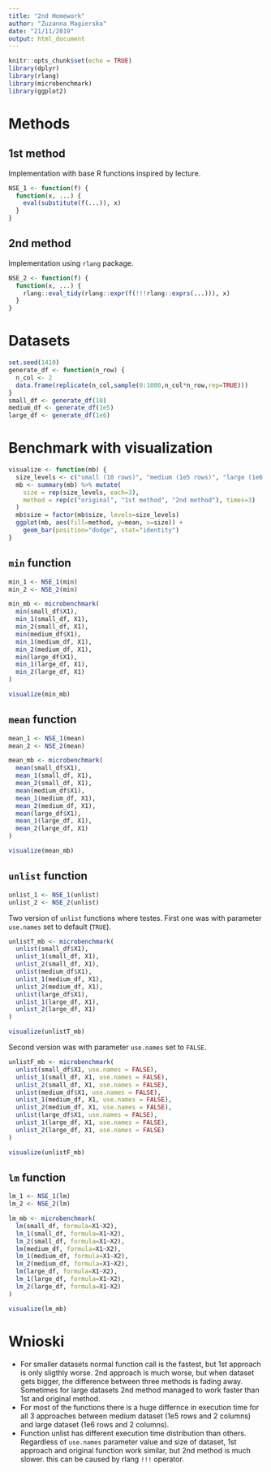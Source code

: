 ```yaml
---
title: "2nd Homework"
author: "Zuzanna Magierska"
date: "21/11/2019"
output: html_document
---
```


```r
knitr::opts_chunk$set(echo = TRUE)
library(dplyr)
library(rlang)
library(microbenchmark)
library(ggplot2)
```

# Methods

## 1st method
Implementation with base R functions inspired by lecture.
```r
NSE_1 <- function(f) {
  function(x, ...) {
    eval(substitute(f(...)), x)
  }
}
```

## 2nd method
Implementation using `rlang` package.
```r
NSE_2 <- function(f) {
  function(x, ...) {
    rlang::eval_tidy(rlang::expr(f(!!!rlang::exprs(...))), x)
  }
}
```

# Datasets
```r
set.seed(1410)
generate_df <- function(n_row) {
  n_col <- 2
  data.frame(replicate(n_col,sample(0:1000,n_col*n_row,rep=TRUE)))
}
small_df <- generate_df(10)
medium_df <- generate_df(1e5)
large_df <- generate_df(1e6)
```

# Benchmark with visualization

```r
visualize <- function(mb) {
  size_levels <- c("small (10 rows)", "medium (1e5 rows)", "large (1e6 rows)")
  mb <- summary(mb) %>% mutate(
    size = rep(size_levels, each=3),
    method = rep(c("original", "1st method", "2nd method"), times=3)
  )
  mb$size = factor(mb$size, levels=size_levels)
  ggplot(mb, aes(fill=method, y=mean, x=size)) + 
    geom_bar(position="dodge", stat="identity")
}
```

## `min` function
```r
min_1 <- NSE_1(min)
min_2 <- NSE_2(min)

min_mb <- microbenchmark(
  min(small_df$X1),
  min_1(small_df, X1),
  min_2(small_df, X1),
  min(medium_df$X1),
  min_1(medium_df, X1),
  min_2(medium_df, X1),
  min(large_df$X1),
  min_1(large_df, X1),
  min_2(large_df, X1)
)

visualize(min_mb)
```

## `mean` function
```r

mean_1 <- NSE_1(mean)
mean_2 <- NSE_2(mean)

mean_mb <- microbenchmark(
  mean(small_df$X1),
  mean_1(small_df, X1),
  mean_2(small_df, X1),
  mean(medium_df$X1),
  mean_1(medium_df, X1),
  mean_2(medium_df, X1),
  mean(large_df$X1),
  mean_1(large_df, X1),
  mean_2(large_df, X1)
)

visualize(mean_mb)
```

## `unlist` function
```r

unlist_1 <- NSE_1(unlist)
unlist_2 <- NSE_2(unlist)
```

Two version of `unlist` functions where testes. First one was with parameter `use.names` set to default (`TRUE`).
```r
unlistT_mb <- microbenchmark(
  unlist(small_df$X1),
  unlist_1(small_df, X1),
  unlist_2(small_df, X1),
  unlist(medium_df$X1),
  unlist_1(medium_df, X1),
  unlist_2(medium_df, X1),
  unlist(large_df$X1),
  unlist_1(large_df, X1),
  unlist_2(large_df, X1)
)

visualize(unlistT_mb)
```

Second version was with parameter `use.names` set to `FALSE`.
```r
unlistF_mb <- microbenchmark(
  unlist(small_df$X1, use.names = FALSE),
  unlist_1(small_df, X1, use.names = FALSE),
  unlist_2(small_df, X1, use.names = FALSE),
  unlist(medium_df$X1, use.names = FALSE),
  unlist_1(medium_df, X1, use.names = FALSE),
  unlist_2(medium_df, X1, use.names = FALSE),
  unlist(large_df$X1, use.names = FALSE),
  unlist_1(large_df, X1, use.names = FALSE),
  unlist_2(large_df, X1, use.names = FALSE)
)

visualize(unlistF_mb)
```

## `lm` function
```r
lm_1 <- NSE_1(lm)
lm_2 <- NSE_2(lm)

lm_mb <- microbenchmark(
  lm(small_df, formula=X1~X2),
  lm_1(small_df, formula=X1~X2),
  lm_2(small_df, formula=X1~X2),
  lm(medium_df, formula=X1~X2),
  lm_1(medium_df, formula=X1~X2),
  lm_2(medium_df, formula=X1~X2),
  lm(large_df, formula=X1~X2),
  lm_1(large_df, formula=X1~X2),
  lm_2(large_df, formula=X1~X2)
)

visualize(lm_mb)
```

# Wnioski
* For smaller datasets normal function call is the fastest, but 1st approach is only sligthly worse. 2nd approach is much worse, but when dataset gets bigger, the difference between three methods is fading away. Sometimes for large datasets 2nd method managed to work faster than 1st and original method.
* For most of the functions there is a huge differnce in execution time for all 3 approaches between medium dataset (1e5 rows and 2 columns) and large dataset (1e6 rows and 2 columns).
* Function unlist has different execution time distribution than others. Regardless of `use.names` parameter value and size of dataset, 1st approach and original function work similar, but 2nd method is much slower. this can be caused by rlang `!!!` operator.